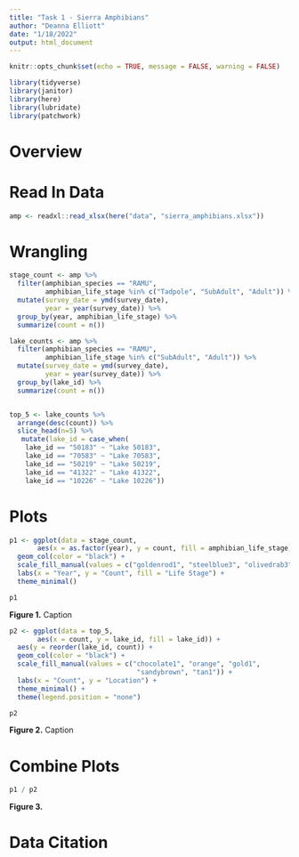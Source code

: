```yaml
---
title: "Task 1 - Sierra Amphibians"
author: "Deanna Elliott"
date: "1/18/2022"
output: html_document
---
```


```r
knitr::opts_chunk$set(echo = TRUE, message = FALSE, warning = FALSE)

library(tidyverse)
library(janitor)
library(here)
library(lubridate)
library(patchwork)
```

# Overview



# Read In Data

```r

amp <- readxl::read_xlsx(here("data", "sierra_amphibians.xlsx"))
```

# Wrangling

```r

stage_count <- amp %>% 
  filter(amphibian_species == "RAMU",
         amphibian_life_stage %in% c("Tadpole", "SubAdult", "Adult")) %>% 
  mutate(survey_date = ymd(survey_date),
         year = year(survey_date)) %>% 
  group_by(year, amphibian_life_stage) %>% 
  summarize(count = n())
```

```r

lake_counts <- amp %>% 
  filter(amphibian_species == "RAMU",
         amphibian_life_stage %in% c("SubAdult", "Adult")) %>% 
  mutate(survey_date = ymd(survey_date),
         year = year(survey_date)) %>% 
  group_by(lake_id) %>% 
  summarize(count = n())


top_5 <- lake_counts %>% 
  arrange(desc(count)) %>% 
  slice_head(n=5) %>% 
   mutate(lake_id = case_when(
    lake_id == "50183" ~ "Lake 50183",
    lake_id == "70583" ~ "Lake 70583", 
    lake_id == "50219" ~ "Lake 50219",
    lake_id == "41322" ~ "Lake 41322",
    lake_id == "10226" ~ "Lake 10226"))
```

# Plots

```r

p1 <- ggplot(data = stage_count,
       aes(x = as.factor(year), y = count, fill = amphibian_life_stage)) +
  geom_col(color = "black") +
  scale_fill_manual(values = c("goldenrod1", "steelblue3", "olivedrab3")) +
  labs(x = "Year", y = "Count", fill = "Life Stage") +
  theme_minimal()

p1
```

**Figure 1.** Caption

```r

p2 <- ggplot(data = top_5,
       aes(x = count, y = lake_id, fill = lake_id)) +
  aes(y = reorder(lake_id, count)) +
  geom_col(color = "black") +
  scale_fill_manual(values = c("chocolate1", "orange", "gold1",
                                "sandybrown", "tan1")) +
  labs(x = "Count", y = "Location") +
  theme_minimal() +
  theme(legend.position = "none")

p2
```

**Figure 2.** Caption

# Combine Plots

```r

p1 / p2
```

**Figure 3.**

# Data Citation